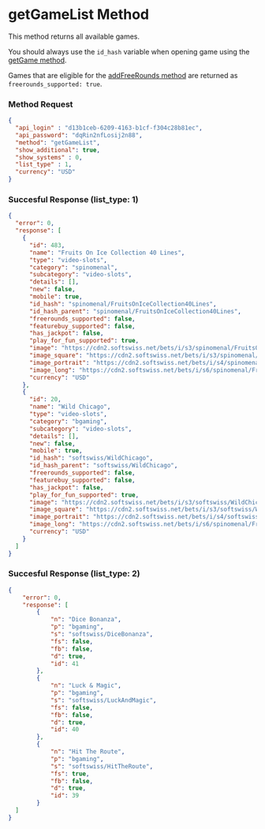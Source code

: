 # getGameList Method
This method returns all available games.

You should always use the `id_hash` variable when opening game using the [getGame method](/api-methods/get-game).

Games that are eligible for the [addFreeRounds method](/api-methods/add-freerounds) are returned as `freerounds_supported: true`.

### Method Request
```json
{
  "api_login" : "d13b1ceb-6209-4163-b1cf-f304c28b81ec",
  "api_password": "dqRin2nfLosij2n88",
  "method": "getGameList",
  "show_additional": true, 
  "show_systems" : 0,
  "list_type" : 1,
  "currency": "USD"
}
```


### Succesful Response (list_type: 1)
```json
{
  "error": 0,
  "response": [
    {
      "id": 483,
      "name": "Fruits On Ice Collection 40 Lines",
      "type": "video-slots",
      "category": "spinomenal",
      "subcategory": "video-slots",
      "details": [],
      "new": false,
      "mobile": true,
      "id_hash": "spinomenal/FruitsOnIceCollection40Lines",
      "id_hash_parent": "spinomenal/FruitsOnIceCollection40Lines",
      "freerounds_supported": false,
      "featurebuy_supported": false,
      "has_jackpot": false,
      "play_for_fun_supported": true,
      "image": "https://cdn2.softswiss.net/bets/i/s3/spinomenal/FruitsOnIceCollection40Lines.webp",
      "image_square": "https://cdn2.softswiss.net/bets/i/s3/spinomenal/FruitsOnIceCollection40Lines.webp",
      "image_portrait": "https://cdn2.softswiss.net/bets/i/s4/spinomenal/FruitsOnIceCollection40Lines.webp",
      "image_long": "https://cdn2.softswiss.net/bets/i/s6/spinomenal/FruitsOnIceCollection40Lines.webp",
      "currency": "USD"
    },
    {
      "id": 20,
      "name": "Wild Chicago",
      "type": "video-slots",
      "category": "bgaming",
      "subcategory": "video-slots",
      "details": [],
      "new": false,
      "mobile": true,
      "id_hash": "softswiss/WildChicago",
      "id_hash_parent": "softswiss/WildChicago",
      "freerounds_supported": false,
      "featurebuy_supported": false,
      "has_jackpot": false,
      "play_for_fun_supported": true,
      "image": "https://cdn2.softswiss.net/bets/i/s3/softswiss/WildChicago.webp",
      "image_square": "https://cdn2.softswiss.net/bets/i/s3/softswiss/WildChicago.webp",
      "image_portrait": "https://cdn2.softswiss.net/bets/i/s4/softswiss/WildChicago.webp",
      "image_long": "https://cdn2.softswiss.net/bets/i/s6/spinomenal/FruitsOnIceCollection40Lines.webp",
      "currency": "USD"
    }
  ]
}
```


### Succesful Response (list_type: 2)
```json
{
	"error": 0,
	"response": [
		{
			"n": "Dice Bonanza",
			"p": "bgaming",
			"s": "softswiss/DiceBonanza",
			"fs": false,
			"fb": false,
			"d": true,
			"id": 41
		},
		{
			"n": "Luck & Magic",
			"p": "bgaming",
			"s": "softswiss/LuckAndMagic",
			"fs": false,
			"fb": false,
			"d": true,
			"id": 40
		},
		{
			"n": "Hit The Route",
			"p": "bgaming",
			"s": "softswiss/HitTheRoute",
			"fs": true,
			"fb": false,
			"d": true,
			"id": 39
		}
  ]
}
```
